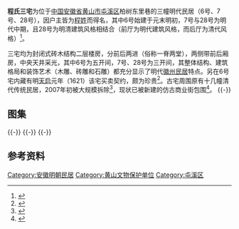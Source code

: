 {{文物保护单位
| 级别 = 全国
| 图片 = The_House_for_the_Family_of_Cheng_in_Tunxi_01_2013-04.jpg
| 名称 = 程氏三宅
| 编号 = 5-317
| 分类 = 古建筑
| 时代 = 明
| 所在 = [[安徽省|安徽省]][[黄山市|黄山市]][[屯溪区|屯溪区]]
| 登录 = 2001年6月
| Cat = 安徽全国重点文物保护单位
}} 

'''程氏三宅'''为位于[[中国|中国]][[安徽省|安徽省]][[黄山市|黄山市]][[屯溪区|屯溪区]]柏树东里巷的三幢明代民居（6号、7号、28号），因户主皆为[[程姓|程姓]]而得名，其中6号始建于元末明初，7号与28号为明代中期，且28号为明清建筑风格相结合（前厅为明代建筑风格，而后厅为清代风格）<ref>{{cite web|url=http://epaper.hf365.com/hfwb/html/2013-11/30/content_749206.htm|title=《明代徽州民居之瑰宝》|accessdate=2014-04-11|work=王峰|publisher=合肥晚报|archive-date=2016-03-04|archive-url=https://web.archive.org/web/20160304193936/http://epaper.hf365.com/hfwb/html/2013-11/30/content_749206.htm|dead-url=no}}</ref>。

三宅均为封闭式砖木结构二层楼房，分前后两进（俗称一脊两堂），两侧带前后厢房，中央天井采光，其中6号为五开间，7号、28号为三开间，其整体结构、建筑格局和装饰艺术（木雕、砖雕和石雕）都充分显示了明代[[徽派建筑|徽州民居]]特点。另在6号宅内藏有明[[天启|天启]]元年（1621）该宅买卖契约，颇为珍贵<ref>{{cite web|url=http://www.ahww.gov.cn/a/201012/83.html|title=《程氏三宅》|accessdate=2014-04-11|work=|publisher=安徽省文物局|deadurl=yes|archiveurl=https://web.archive.org/web/20140413123801/http://www.ahww.gov.cn/a/201012/83.html|archivedate=2014-04-13}}</ref>。古宅周围原有十几幢清代传统民居，2007年初被大规模拆除<ref>{{cite web|url=http://ah.anhuinews.com/system/2008/04/09/001988491.shtml|title=《“国保”级文物单位“程氏三宅”周围几成垃圾场》|accessdate=2014-04-11|work=|publisher=中安在线|archive-url=https://web.archive.org/web/20140413141704/http://ah.anhuinews.com/system/2008/04/09/001988491.shtml|archive-date=2014-04-13|dead-url=yes}}</ref>，现状已被新建的仿古商业街包围<ref>{{cite web|url=http://ah.anhuinews.com/system/2013/03/14/005528423.shtml|title=《“国保”古建 身在闹市却难寻》|accessdate=2014-04-11|work=|publisher=中安在线|archive-url=https://web.archive.org/web/20140413140419/http://ah.anhuinews.com/system/2013/03/14/005528423.shtml|archive-date=2014-04-13|dead-url=yes}}</ref>。
{{-}}

==图集==
{{multiple image
| align  = left
| image1 = The House for the Family of Cheng in Tunxi 01 2013-04.jpg
| width1 = 240
| caption1 = 东南侧
| image2 = The House for the Family of Cheng in Tunxi 05 2013-04.jpg
| width2 = 240
| caption2 = 南侧，左为6号宅，右为7号宅
| image3 = The House for the Family of Cheng in Tunxi 25 2013-04.jpg
| width3 = 240
| caption3 = 西南转角
| image4 = The House for the Family of Cheng in Tunxi 27 2013-04.jpg
| width4 = 240
| caption4 = 左图中的6号宅西山墙
}}
{{-}}
{{multiple image
| align  = left
| image1 = The House for the Family of Cheng in Tunxi 02 2013-04.jpg
| width1 = 240
| caption1 = 东南转角，右为7号宅
| image2 = The House for the Family of Cheng in Tunxi 10 2013-04.jpg
| width2 = 240
| caption2 = 四周封护墙东南处门楼
| image3 = The House for the Family of Cheng in Tunxi 07 2013-04.jpg
| width3 = 240
| caption3 = 7号宅南墙仰视
| image4 = The House for the Family of Cheng in Tunxi 09 2013-04.jpg
| width4 = 240
| caption4 = 6号宅、7号宅南墙连接处仰视
}}
{{-}}
{{multiple image
| align  = left
| image1 = The House for the Family of Cheng in Tunxi 12 2013-04.jpg
| width1 = 240
| caption1 = 封护墙东南处门楼檐部
| image2 = The House for the Family of Cheng in Tunxi 17 2013-04.jpg
| width2 = 240
| caption2 = 6号宅南墙上门楼
| image3 = The House for the Family of Cheng in Tunxi 15 2013-04.jpg
| width3 = 240
| caption3 = 7号宅前厅底层，采用抬梁式构架，丁字拱插入月牙梁两端金柱，与梁平行，支撑梁架，厅堂内悬长200厘米，宽40厘米白底黑字雕漆“务本堂”匾额。
| image4 = The House for the Family of Cheng in Tunxi 14 2013-04.jpg
| width4 = 240
| caption4 = 7号宅前厅顶层，宅内井檐斜撑的灵芝如意雕有6朵层次迭落的灵芝卷瓣，形成六面观看的花罩。
}}
{{-}}
==参考资料==
{{reflist|2}}
{{DEFAULTSORT:C}}
{{commons|Category:The House for the Family of Cheng in Tunxi}}

{{huizhou}}
{{安徽全国重点文物保护单位}}
[[Category:安徽明朝民居|Category:安徽明朝民居]]
[[Category:黄山文物保护单位|Category:黄山文物保护单位]]
[[Category:屯溪区|Category:屯溪区]]